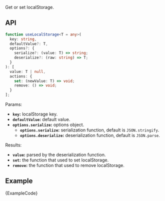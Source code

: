 
Get or set localStorage.

## API

```ts
function useLocalStorage<T = any>(
  key: string,
  defaultValue?: T,
  options?: {
    serialize?: (value: T) => string;
    deserialize?: (raw: string) => T;
  }
): [
  value: T | null,
  actions: {
    set: (newValue: T) => void;
    remove: () => void;
  }
];
```

Params:

- **`key`:** localStorage key.
- **`defaultValue`:** default value.
- **`options.serialize`:** options object.
  - **`options.serialize`:** serialization function, default is `JSON.stringify`.
  - **`options.deserialize`:** deserialization function, default is `JSON.parse`.

Results:

- **`value`:** parsed by the deserialization function.
- **`set`:** the function that used to set localStorage.
- **`remove`:** the function that used to remove localStorage.

## Example

<ExampleBlock>
  <Example />
</ExampleBlock>
<CodeBlock language="tsx">{ExampleCode}</CodeBlock>
